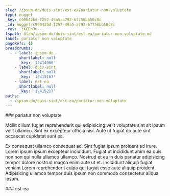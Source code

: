 ```yaml
---
slug: /ipsum-do/duis-sint/est-ea/pariatur-non-voluptate
type: nugget
_key: c99042bd-f257-49a5-a792-67758bb50c8c
_id: nugget/c99042bd-f257-49a5-a792-67758bb50c8c
_rev: _iKCEn3u--_
fspath: blah/ipsum-do/duis-sint/est-ea/pariatur-non-voluptate.md
label: pariatur non voluptate
pageRefs: {}
breadcrumbs:
  - - label: ipsum-do
      shortlabel: null
      _key: '12414966'
    - label: duis-sint
      shortlabel: null
      _key: '12415167'
    - label: est-ea
      shortlabel: null
      _key: '12415217'
paths:
  - /ipsum-do/duis-sint/est-ea/pariatur-non-voluptate
---
```


<NuggetArea>
<Nugget slug="/ipsum-do/duis-sint/est-ea/pariatur-non-voluptate" type="nugget" _key="c99042bd-f257-49a5-a792-67758bb50c8c" _id="nugget/c99042bd-f257-49a5-a792-67758bb50c8c" _rev="_iKCEn3u--_" fspath="blah/ipsum-do/duis-sint/est-ea/pariatur-non-voluptate.md" label="pariatur non voluptate" paths="/ipsum-do/duis-sint/est-ea/pariatur-non-voluptate">
<NuggetBody>
### pariatur non voluptate

Mollit cillum fugiat reprehenderit qui adipisicing velit voluptate sint sit ipsum velit ullamco. Sint ex excepteur officia nisi. Aute ut fugiat do aute sint occaecat cupidatat sunt ea.

Ex consequat ullamco consequat ad. Sint fugiat ipsum proident ad irure. Lorem ipsum ipsum excepteur incididunt. Fugiat ut incididunt anim ea quis non non qui nulla ullamco ullamco. Nostrud et eu in duis pariatur adipisicing tempor dolore nostrud magna enim aute ut et. Incididunt aliquip fugiat veniam Lorem reprehenderit culpa qui fugiat esse aute aliquip proident. Adipisicing ullamco tempor duis ipsum non commodo consectetur aliqua ipsum.

</NuggetBody>
<Breadcrumbs>
<Crumbs>
<Crumb _key="12414966" label="ipsum-do" /><Crumb _key="12415167" label="duis-sint" /><Crumb _key="12415217" label="est-ea" />
</Crumbs>
</Breadcrumbs>
</Nugget>

<NuggetsInbound>
</NuggetsInbound>
<NuggetsOutbound>
</NuggetsOutbound>
</NuggetArea>
<PassagesInbound>
<Passage direction="inbound" type="passage" _key="12415217" _id="passage/12415217" _rev="_iKCEn3q--_" label="est-ea" passage="est-ea" fspath="blah/ipsum-do/duis-sint/est-ea" paths="/ipsum-do/duis-sint/est-ea" slug="/ipsum-do/duis-sint/est-ea">
<NuggetBody>
### est-ea

</NuggetBody>
<Breadcrumbs>
<Crumbs>
<Crumb _key="12414966" label="ipsum-do" /><Crumb _key="12415167" label="duis-sint" />
</Crumbs>
</Breadcrumbs>
</Passage>

</PassagesInbound>
<PassagesOutbound>
</PassagesOutbound>